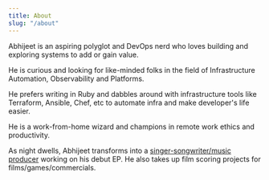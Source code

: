 ```yaml
---
title: About
slug: "/about"
---
```


Abhijeet is an aspiring polyglot and DevOps nerd who loves building and exploring systems to add or gain value.

He is curious and looking for like-minded folks in the field of Infrastructure Automation, Observability and Platforms.

He prefers writing in Ruby and dabbles around with infrastructure tools like Terraform, Ansible, Chef, etc to automate infra and make developer's life easier.

He is a work-from-home wizard and champions in remote work ethics and productivity.


As night dwells, Abhijeet transforms into a [singer-songwriter/music producer](https://www.instagram.com/kumarxabhijeet/) working on his debut EP.
He also takes up film scoring projects for films/games/commercials.
